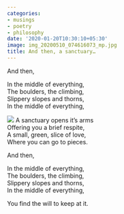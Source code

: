 ```yaml
---
categories:
- musings
- poetry
- philosophy
date: '2020-01-20T10:30:10+05:30'
image: img_20200510_074616073_mp.jpg
title: And then, a sanctuary…
---
```


And then,

 In the middle of everything,<br>
The boulders, the climbing,<br>
Slippery slopes and thorns,<br>
In the middle of everything,

 ![](img_20200510_074616073_mp.jpg) A sanctuary opens it’s arms<br>
Offering you a brief respite,<br>
A small, green, slice of love,<br>
Where you can go to pieces.

 And then,

 In the middle of everything,<br>
The boulders, the climbing,<br>
Slippery slopes and thorns,<br>
In the middle of everything,

 You find the will to keep at it.

<!--
post-718
https://venugvgk.wordpress.com/2020/01/20/and-then-a-sanctuary/
-->
